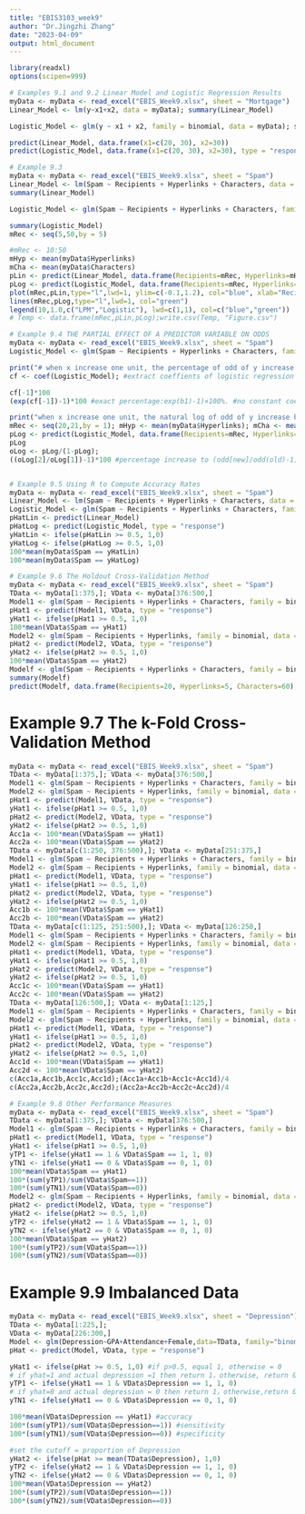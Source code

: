 ---
title: "EBIS3103_week9"
author: "Dr.Jingzhi Zhang"
date: "2023-04-09"
output: html_document
---
```{r}
library(readxl)
options(scipen=999)
```


```{r}
# Examples 9.1 and 9.2 Linear Model and Logistic Regression Results
myData <- myData <- read_excel("EBIS_Week9.xlsx", sheet = "Mortgage")
Linear_Model <- lm(y~x1+x2, data = myData); summary(Linear_Model)

Logistic_Model <- glm(y ~ x1 + x2, family = binomial, data = myData); summary(Logistic_Model)

predict(Linear_Model, data.frame(x1=c(20, 30), x2=30))
predict(Logistic_Model, data.frame(x1=c(20, 30), x2=30), type = "response") #response refers to dummy variable
```

```{r}
# Example 9.3 
myData <- myData <- read_excel("EBIS_Week9.xlsx", sheet = "Spam")
Linear_Model <- lm(Spam ~ Recipients + Hyperlinks + Characters, data = myData)
summary(Linear_Model)

Logistic_Model <- glm(Spam ~ Recipients + Hyperlinks + Characters, family = binomial, data = myData)

summary(Logistic_Model)
mRec <- seq(5,50,by = 5)
```

```{r}
#mRec <- 10:50
mHyp <- mean(myData$Hyperlinks)
mCha <- mean(myData$Characters)
pLin <- predict(Linear_Model, data.frame(Recipients=mRec, Hyperlinks=mHyp, Characters=mCha))
pLog <- predict(Logistic_Model, data.frame(Recipients=mRec, Hyperlinks=mHyp, Characters=mCha), type = "response")
plot(mRec,pLin,type="l",lwd=1, ylim=c(-0.1,1.2), col="blue", xlab="Recipients", ylab="LPM")
lines(mRec,pLog,type="l",lwd=1, col="green")
legend(10,1.0,c("LPM","Logistic"), lwd=c(1,1), col=c("blue","green"))
# Temp <- data.frame(mRec,pLin,pLog);write.csv(Temp, "Figure.csv")
```

```{r}
# Example 9.4 THE PARTIAL EFFECT OF A PREDICTOR VARIABLE ON ODDS
myData <- myData <- read_excel("EBIS_Week9.xlsx", sheet = "Spam")
Logistic_Model <- glm(Spam ~ Recipients + Hyperlinks + Characters, family = binomial, data = myData)

print("# when x increase one unit, the percentage of odd of y increase by b1*100% approximately ");
cf <- coef(Logistic_Model); #extract coeffients of logistic regression

cf[-1]*100
(exp(cf[-1])-1)*100 #exact percentage:exp(b1)-1)×100%. #no constant coefficient
```


```{r}
print("when x increase one unit, the natural log of odd of y increase by b1 or the percentage of odd of y increase by exp((b1)-1)×100% ");
mRec <- seq(20,21,by = 1); mHyp <- mean(myData$Hyperlinks); mCha <- mean(myData$Characters)
pLog <- predict(Logistic_Model, data.frame(Recipients=mRec, Hyperlinks=mHyp, Characters=mCha), type = "response")
pLog
oLog <- pLog/(1-pLog); 
((oLog[2]/oLog[1])-1)*100 #percentage increase to (odd[new]/odd(old)-1)*100%



```



```{r}
# Example 9.5 Using R to Compute Accuracy Rates
myData <- myData <- read_excel("EBIS_Week9.xlsx", sheet = "Spam")
Linear_Model <- lm(Spam ~ Recipients + Hyperlinks + Characters, data = myData)
Logistic_Model <- glm(Spam ~ Recipients + Hyperlinks + Characters, family = binomial, data = myData)
pHatLin <- predict(Linear_Model)
pHatLog <- predict(Logistic_Model, type = "response")
yHatLin <- ifelse(pHatLin >= 0.5, 1,0)
yHatLog <- ifelse(pHatLog >= 0.5, 1,0)
100*mean(myData$Spam == yHatLin)
100*mean(myData$Spam == yHatLog)
```


```{r} 
# Example 9.6 The Holdout Cross-Validation Method
myData <- myData <- read_excel("EBIS_Week9.xlsx", sheet = "Spam")
TData <- myData[1:375,]; VData <- myData[376:500,]
Model1 <- glm(Spam ~ Recipients + Hyperlinks + Characters, family = binomial, data = TData)
pHat1 <- predict(Model1, VData, type = "response")
yHat1 <- ifelse(pHat1 >= 0.5, 1,0)
100*mean(VData$Spam == yHat1)
Model2 <- glm(Spam ~ Recipients + Hyperlinks, family = binomial, data = TData)
pHat2 <- predict(Model2, VData, type = "response")
yHat2 <- ifelse(pHat2 >= 0.5, 1,0)
100*mean(VData$Spam == yHat2)
Modelf <- glm(Spam ~ Recipients + Hyperlinks + Characters, family = binomial, data = myData)
summary(Modelf)
predict(Modelf, data.frame(Recipients=20, Hyperlinks=5, Characters=60), type="response")
```




# Example 9.7 The k-Fold Cross-Validation Method
```{r}
myData <- myData <- read_excel("EBIS_Week9.xlsx", sheet = "Spam")
TData <- myData[1:375,]; VData <- myData[376:500,]
Model1 <- glm(Spam ~ Recipients + Hyperlinks + Characters, family = binomial, data = TData)
Model2 <- glm(Spam ~ Recipients + Hyperlinks, family = binomial, data = TData)
pHat1 <- predict(Model1, VData, type = "response")
yHat1 <- ifelse(pHat1 >= 0.5, 1,0)
pHat2 <- predict(Model2, VData, type = "response")
yHat2 <- ifelse(pHat2 >= 0.5, 1,0)
Acc1a <- 100*mean(VData$Spam == yHat1)
Acc2a <- 100*mean(VData$Spam == yHat2)
TData <- myData[c(1:250, 376:500),]; VData <- myData[251:375,]
Model1 <- glm(Spam ~ Recipients + Hyperlinks + Characters, family = binomial, data = TData)
Model2 <- glm(Spam ~ Recipients + Hyperlinks, family = binomial, data = TData)
pHat1 <- predict(Model1, VData, type = "response")
yHat1 <- ifelse(pHat1 >= 0.5, 1,0)
pHat2 <- predict(Model2, VData, type = "response")
yHat2 <- ifelse(pHat2 >= 0.5, 1,0)
Acc1b <- 100*mean(VData$Spam == yHat1)
Acc2b <- 100*mean(VData$Spam == yHat2)
TData <- myData[c(1:125, 251:500),]; VData <- myData[126:250,]
Model1 <- glm(Spam ~ Recipients + Hyperlinks + Characters, family = binomial, data = TData)
Model2 <- glm(Spam ~ Recipients + Hyperlinks, family = binomial, data = TData)
pHat1 <- predict(Model1, VData, type = "response")
yHat1 <- ifelse(pHat1 >= 0.5, 1,0)
pHat2 <- predict(Model2, VData, type = "response")
yHat2 <- ifelse(pHat2 >= 0.5, 1,0)
Acc1c <- 100*mean(VData$Spam == yHat1)
Acc2c <- 100*mean(VData$Spam == yHat2)
TData <- myData[126:500,]; VData <- myData[1:125,]
Model1 <- glm(Spam ~ Recipients + Hyperlinks + Characters, family = binomial, data = TData)
Model2 <- glm(Spam ~ Recipients + Hyperlinks, family = binomial, data = TData)
pHat1 <- predict(Model1, VData, type = "response")
yHat1 <- ifelse(pHat1 >= 0.5, 1,0)
pHat2 <- predict(Model2, VData, type = "response")
yHat2 <- ifelse(pHat2 >= 0.5, 1,0)
Acc1d <- 100*mean(VData$Spam == yHat1)
Acc2d <- 100*mean(VData$Spam == yHat2)
c(Acc1a,Acc1b,Acc1c,Acc1d);(Acc1a+Acc1b+Acc1c+Acc1d)/4
c(Acc2a,Acc2b,Acc2c,Acc2d);(Acc2a+Acc2b+Acc2c+Acc2d)/4
```


```{r}
# Example 9.8 Other Performance Measures
myData <- myData <- read_excel("EBIS_Week9.xlsx", sheet = "Spam")
TData <- myData[1:375,]; VData <- myData[376:500,]
Model1 <- glm(Spam ~ Recipients + Hyperlinks + Characters, family = binomial, data = TData)
pHat1 <- predict(Model1, VData, type = "response")
yHat1 <- ifelse(pHat1 >= 0.5, 1,0)
yTP1 <- ifelse(yHat1 == 1 & VData$Spam == 1, 1, 0)
yTN1 <- ifelse(yHat1 == 0 & VData$Spam == 0, 1, 0)
100*mean(VData$Spam == yHat1)
100*(sum(yTP1)/sum(VData$Spam==1))
100*(sum(yTN1)/sum(VData$Spam==0))
Model2 <- glm(Spam ~ Recipients + Hyperlinks, family = binomial, data = TData)
pHat2 <- predict(Model2, VData, type = "response")
yHat2 <- ifelse(pHat2 >= 0.5, 1,0)
yTP2 <- ifelse(yHat2 == 1 & VData$Spam == 1, 1, 0)
yTN2 <- ifelse(yHat2 == 0 & VData$Spam == 0, 1, 0)
100*mean(VData$Spam == yHat2)
100*(sum(yTP2)/sum(VData$Spam==1))
100*(sum(yTN2)/sum(VData$Spam==0))

```


# Example 9.9 Imbalanced Data
```{r}
myData <- myData <- read_excel("EBIS_Week9.xlsx", sheet = "Depression")
TData <- myData[1:225,]; 
VData <- myData[226:300,]
Model <- glm(Depression~GPA+Attendance+Female,data=TData, family="binomial")
pHat <- predict(Model, VData, type = "response")

yHat1 <- ifelse(pHat >= 0.5, 1,0) #if p>0.5, equal 1, otherwise = 0
# if yhat=1 and actual depression =1 then return 1，otherwise, return 0
yTP1 <- ifelse(yHat1 == 1 & VData$Depression == 1, 1, 0)
# if yhat=0 and actual depression = 0 then return 1，otherwise,return 0
yTN1 <- ifelse(yHat1 == 0 & VData$Depression == 0, 1, 0)

100*mean(VData$Depression == yHat1) #accuracy
100*(sum(yTP1)/sum(VData$Depression==1)) #sensitivity 
100*(sum(yTN1)/sum(VData$Depression==0)) #specificity
```


```{r}
#set the cutoff = proportion of Depression
yHat2 <- ifelse(pHat >= mean(TData$Depression), 1,0)
yTP2 <- ifelse(yHat2 == 1 & VData$Depression == 1, 1, 0)
yTN2 <- ifelse(yHat2 == 0 & VData$Depression == 0, 1, 0)
100*mean(VData$Depression == yHat2)
100*(sum(yTP2)/sum(VData$Depression==1))
100*(sum(yTN2)/sum(VData$Depression==0))

```

